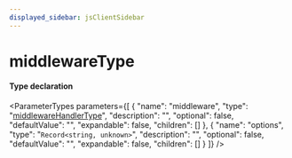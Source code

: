 ```yaml
---
displayed_sidebar: jsClientSidebar
---
```



# middlewareType

#### Type declaration

<ParameterTypes parameters={[
  {
    "name": "middleware",
    "type": "[middlewareHandlerType](internal.middlewareHandlerType.mdx)",
    "description": "",
    "optional": false,
    "defaultValue": "",
    "expandable": false,
    "children": []
  },
  {
    "name": "options",
    "type": "`Record<string, unknown>`",
    "description": "",
    "optional": false,
    "defaultValue": "",
    "expandable": false,
    "children": []
  }
]} />
